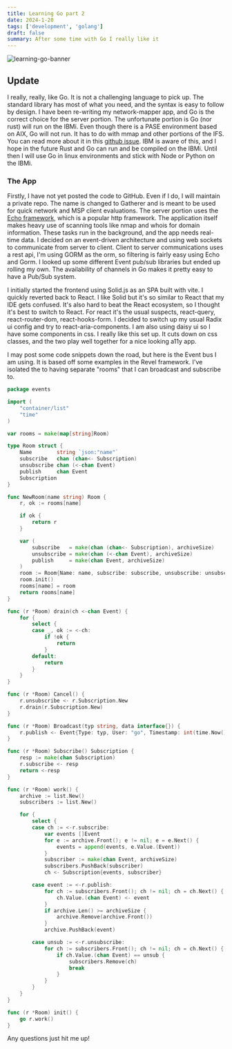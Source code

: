 ```yaml
---
title: Learning Go part 2
date: 2024-1-20
tags: ['development', 'golang']
draft: false
summary: After some time with Go I really like it
---
```


![learning-go-banner](/static/images/learning-go-ide-screenshot.png)

## Update

I really, really, like Go. It is not a challenging language to pick up. The standard library has most of what you need, and the syntax is easy to follow by design. I have been re-writing my network-mapper app, and Go is the correct choice for the server portion. The unfortunate portion is Go (nor rust) will run on the IBMi. Even though there is a PASE environment based on AIX, Go will not run. It has to do with mmap and other portions of the IFS. You can read more about it in this
[github issue](https://github.com/golang/go/issues/45017). IBM is aware of this, and I hope in the future Rust and Go can run and be compiled on the IBMi. Until then I will use Go in linux environments and stick with Node or Python on the IBMi.

### The App
Firstly, I have not yet posted the code to GitHub. Even if I do, I will maintain a private repo. The name is changed to Gatherer and is meant to be used for quick network and MSP client evaluations. The server portion uses the [Echo framework,](https://echo.labstack.com/) which is a popular http framework. The application itself makes heavy use of scanning tools like nmap and whois for domain information. These tasks run in the background, and the app needs real-time data. I decided on an event-driven architecture and using web sockets to communicate from server to client. Client to server communications uses a rest api, I'm using GORM as the orm, so filtering is fairly easy using Echo and Gorm. I looked up some different Event pub/sub libraries but ended up rolling my own. The availability of channels in Go makes it pretty easy to have a Pub/Sub system.

I initially started the frontend using Solid.js as an SPA built with vite. I quickly reverted back to React. I like Solid but it's so similar to React that my IDE gets confused. It's also hard to beat the React ecosystem, so I thought it's best to switch to React. For react it's the usual suspects, react-query, react-router-dom, react-hooks-form. I decided to switch up my usual Radix ui config and try to react-aria-components. I am also using daisy ui so I have some components in css. I really like this set up. It cuts down on css classes, and the two play well together for a nice looking a11y app.

I may post some code snippets down the road, but here is the Event bus I am using. It is based off some examples in the Revel framework. I've isolated the to having separate "rooms" that I can broadcast and subscribe to.

```go
package events

import (
	"container/list"
	"time"
)

var rooms = make(map[string]Room)

type Room struct {
	Name        string `json:"name"`
	subscribe   chan (chan<- Subscription)
	unsubscribe chan (<-chan Event)
	publish     chan Event
	Subscription
}

func NewRoom(name string) Room {
	r, ok := rooms[name]

	if ok {
		return r
	}

	var (
		subscribe   = make(chan (chan<- Subscription), archiveSize)
		unsubscribe = make(chan (<-chan Event), archiveSize)
		publish     = make(chan Event, archiveSize)
	)
	room := Room{Name: name, subscribe: subscribe, unsubscribe: unsubscribe, publish: publish}
	room.init()
	rooms[name] = room
	return rooms[name]
}

func (r *Room) drain(ch <-chan Event) {
	for {
		select {
		case _, ok := <-ch:
			if !ok {
				return
			}
		default:
			return
		}
	}
}

func (r *Room) Cancel() {
	r.unsubscribe <- r.Subscription.New
	r.drain(r.Subscription.New)
}

func (r *Room) Broadcast(typ string, data interface{}) {
	r.publish <- Event{Type: typ, User: "go", Timestamp: int(time.Now().Unix()), Data: data}
}

func (r *Room) Subscribe() Subscription {
	resp := make(chan Subscription)
	r.subscribe <- resp
	return <-resp
}

func (r *Room) work() {
	archive := list.New()
	subscribers := list.New()

	for {
		select {
		case ch := <-r.subscribe:
			var events []Event
			for e := archive.Front(); e != nil; e = e.Next() {
				events = append(events, e.Value.(Event))
			}
			subscriber := make(chan Event, archiveSize)
			subscribers.PushBack(subscriber)
			ch <- Subscription{events, subscriber}

		case event := <-r.publish:
			for ch := subscribers.Front(); ch != nil; ch = ch.Next() {
				ch.Value.(chan Event) <- event
			}
			if archive.Len() >= archiveSize {
				archive.Remove(archive.Front())
			}
			archive.PushBack(event)

		case unsub := <-r.unsubscribe:
			for ch := subscribers.Front(); ch != nil; ch = ch.Next() {
				if ch.Value.(chan Event) == unsub {
					subscribers.Remove(ch)
					break
				}
			}
		}
	}
}

func (r *Room) init() {
	go r.work()
}
```

Any questions just hit me up!
